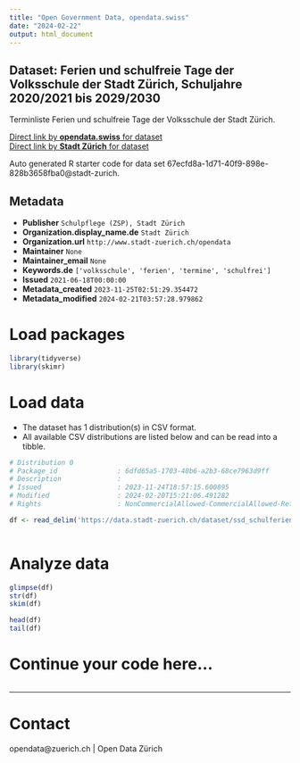```yaml
---
title: "Open Government Data, opendata.swiss"
date: "2024-02-22"
output: html_document
---
```


## Dataset: Ferien und schulfreie Tage der Volksschule der Stadt Zürich, Schuljahre 2020/2021 bis 2029/2030

Terminliste Ferien und schulfreie Tage der Volksschule der Stadt Zürich.

[Direct link by **opendata.swiss** for dataset](https://opendata.swiss/de/dataset/ferien-und-schulfreie-tage-der-volksschule-der-stadt-zurich-schuljahre-2020-2021-bis-2029-2030)<br>
[Direct link by **Stadt Zürich** for dataset](https://data.stadt-zuerich.ch/dataset/ssd_schulferien)

Auto generated R starter code for data set 67ecfd8a-1d71-40f9-898e-828b3658fba0@stadt-zurich.

## Metadata

- **Publisher** `Schulpflege (ZSP), Stadt Zürich`
- **Organization.display_name.de** `Stadt Zürich`
- **Organization.url** `http://www.stadt-zuerich.ch/opendata`
- **Maintainer** `None`
- **Maintainer_email** `None`
- **Keywords.de** `['volksschule', 'ferien', 'termine', 'schulfrei']`
- **Issued** `2021-06-18T00:00:00`
- **Metadata_created** `2023-11-25T02:51:29.354472`
- **Metadata_modified** `2024-02-21T03:57:28.979862`


# Load packages

```r

library(tidyverse)
library(skimr)

```

# Load data

-   The dataset has 1 distribution(s) in CSV format.
-   All available CSV distributions are listed below and can be read into a tibble.

```r

# Distribution 0
# Package_id               : 6dfd65a5-1703-40b6-a2b3-68ce7963d9ff
# Description              : 
# Issued                   : 2023-11-24T18:57:15.600895
# Modified                 : 2024-02-20T15:21:06.491282
# Rights                   : NonCommercialAllowed-CommercialAllowed-ReferenceNotRequired

df <- read_delim('https://data.stadt-zuerich.ch/dataset/ssd_schulferien/download/schulferien.csv')



```

# Analyze data

```r

glimpse(df)
str(df)
skim(df)

head(df)
tail(df)

```

# Continue your code here...

```r

```

------------------------------------------------------------------------

# Contact

opendata@zuerich.ch | Open Data Zürich
